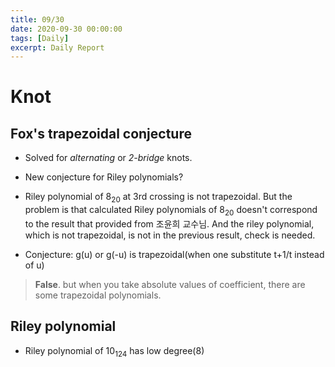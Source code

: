 ```yaml
---
title: 09/30
date: 2020-09-30 00:00:00
tags: [Daily]
excerpt: Daily Report
---
```

# Knot

## Fox's trapezoidal conjecture

* Solved for _alternating_ or _2-bridge_ knots.

* New conjecture for Riley polynomials?

* Riley polynomial of $8_20$ at 3rd crossing is not trapezoidal.
But the problem is that calculated Riley polynomials of $8_20$ doesn't correspond to the result that provided from 조윤희 교수님.
And the riley polynomial, which is not trapezoidal, is not in the previous result, check is needed.

* Conjecture: g(u) or g(-u) is trapezoidal(when one substitute t+1/t instead of u) 

> __False__. but when you take absolute values of coefficient, there are some trapezoidal polynomials.

## Riley polynomial

* Riley polynomial of $10_{124}$ has low degree($8$) 